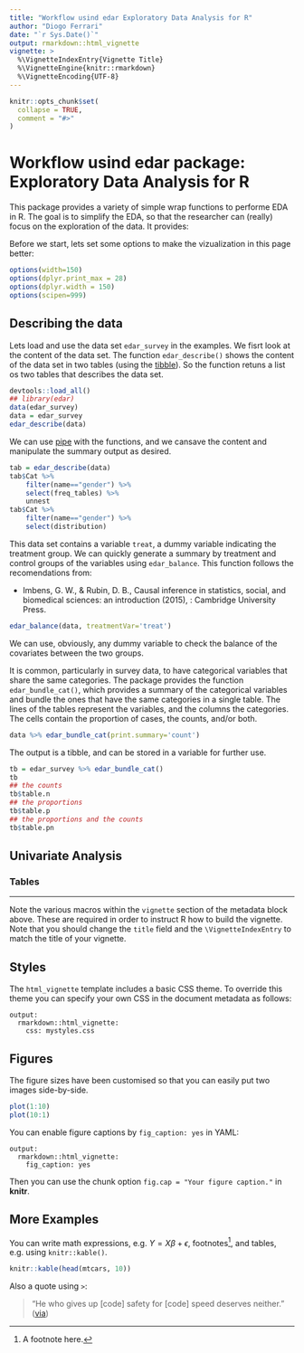 ```yaml
---
title: "Workflow usind edar Exploratory Data Analysis for R"
author: "Diogo Ferrari"
date: "`r Sys.Date()`"
output: rmarkdown::html_vignette
vignette: >
  %\VignetteIndexEntry{Vignette Title}
  %\VignetteEngine{knitr::rmarkdown}
  %\VignetteEncoding{UTF-8}
---
```


```r
knitr::opts_chunk$set(
  collapse = TRUE,
  comment = "#>"
)
```

# Workflow usind edar package: Exploratory Data Analysis for R

This package provides a variety of simple wrap functions to performe EDA in R. The goal is to simplify the EDA, so that the researcher can (really) focus on the exploration of the data. It provides:

Before we start, lets set some options to make the vizualization in this page better:

```r
options(width=150)
options(dplyr.print_max = 28)
options(dplyr.width = 150)
options(scipen=999)
```

## Describing the data

Lets load and use the data set `edar_survey` in the examples. We fisrt look at the content of the data set. The function `edar_describe()` shows the content of the data set in two tables (using the [tibble](https://cran.r-project.org/web/packages/tibble/vignettes/tibble.html)). So the function retuns a list os two tables that describes the data set.

```r
devtools::load_all()
## library(edar)
data(edar_survey)
data = edar_survey
edar_describe(data)
```

We can use [pipe](https://cran.r-project.org/web/packages/magrittr/vignettes/magrittr.html) with the functions, and we cansave the content and manipulate the summary output as desired.

```r
tab = edar_describe(data)
tab$Cat %>%
    filter(name=="gender") %>%
    select(freq_tables) %>%
    unnest
tab$Cat %>%
    filter(name=="gender") %>%
    select(distribution)
```

This data set contains a variable `treat`, a dummy variable indicating the treatment group. We can quickly generate a summary by treatment and control groups of the variables using `edar_balance`. This function follows the recomendations from:

* Imbens, G. W., & Rubin, D. B., Causal inference in statistics, social, and biomedical sciences: an introduction (2015), : Cambridge University Press. 

```r
edar_balance(data, treatmentVar='treat')
```

We can use, obviously, any dummy variable to check the balance of the covariates between the two groups.

It is common, particularly in survey data, to have categorical variables that share the same categories. The package provides the function `edar_bundle_cat()`, which provides a summary of the categorical variables and bundle the ones that have the same categories in a single table. The lines of the tables represent the variables, and the columns the categories. The cells contain the proportion of cases, the counts, and/or both. 

```r
data %>% edar_bundle_cat(print.summary='count')
```
The output is a tibble, and can be stored in a variable for further use.

```r
tb = edar_survey %>% edar_bundle_cat()
tb
## the counts
tb$table.n
## the proportions
tb$table.p
## the proportions and the counts
tb$table.pn
```

## Univariate Analysis
### Tables


------------------------------------------------------------------------------------------

Note the various macros within the `vignette` section of the metadata block above. These are required in order to instruct R how to build the vignette. Note that you should change the `title` field and the `\VignetteIndexEntry` to match the title of your vignette.

## Styles

The `html_vignette` template includes a basic CSS theme. To override this theme you can specify your own CSS in the document metadata as follows:

    output: 
      rmarkdown::html_vignette:
        css: mystyles.css

## Figures

The figure sizes have been customised so that you can easily put two images side-by-side. 

```r
plot(1:10)
plot(10:1)
```

You can enable figure captions by `fig_caption: yes` in YAML:

    output:
      rmarkdown::html_vignette:
        fig_caption: yes

Then you can use the chunk option `fig.cap = "Your figure caption."` in **knitr**.

## More Examples

You can write math expressions, e.g. $Y = X\beta + \epsilon$, footnotes^[A footnote here.], and tables, e.g. using `knitr::kable()`.

```r
knitr::kable(head(mtcars, 10))
```

Also a quote using `>`:

> "He who gives up [code] safety for [code] speed deserves neither."
([via](https://twitter.com/hadleywickham/status/504368538874703872))
